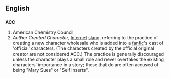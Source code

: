 ==English==
==={{initialism}}===
'''ACC'''

#American Chemistry Council
#''Author Created Character'', [[Internet]] [[slang]], referring to the practice of creating a new character wholesale who is added into a [[fanfic]]'s cast of 'official' characters. (The characters created by the official original creator are not considered ACC.) The practice is generally discouraged unless the character plays a small role and never overtakes the existing characters' importance in a story; those that do are often accused of being "Mary Sues" or "Self Inserts".

{{Wikipedia}}